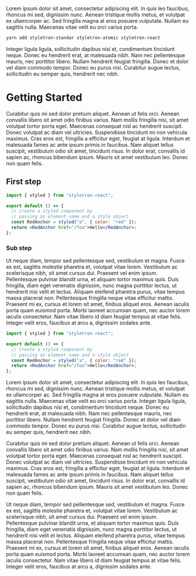

<Logo />

Lorem ipsum dolor sit amet, consectetur adipiscing elit. In quis leo faucibus, rhoncus mi sed, dignissim nunc. Aenean tristique mollis metus, et volutpat ex ullamcorper ac. Sed fringilla magna at eros posuere vulputate. Nullam eu sagittis nulla. Maecenas vitae velit eu orci varius porta.

```bash
yarn add styletron-standar styletron-atomic styletron-react
```

Integer ligula ligula, sollicitudin dapibus nisi et, condimentum tincidunt neque. Donec eu hendrerit erat, at malesuada nibh. Nam nec pellentesque mauris, nec porttitor libero. Nullam hendrerit feugiat fringilla. Donec et dolor vel diam commodo tempor. Donec eu purus nisi. Curabitur augue lectus, sollicitudin eu semper quis, hendrerit nec nibh.

# Getting Started

Curabitur quis mi sed dolor pretium aliquet. Aenean ut felis orci. Aenean convallis libero sit amet odio finibus varius. Nam mollis fringilla nisi, sit amet volutpat tortor porta eget. Maecenas consequat nisl ac hendrerit suscipit. Donec volutpat ac diam vel ultricies. Suspendisse tincidunt mi non vehicula maximus. Cras eros est, fringilla a efficitur eget, feugiat at ligula. Interdum et malesuada fames ac ante ipsum primis in faucibus. Nam aliquet tellus suscipit, vestibulum odio sit amet, tincidunt risus. In dolor erat, convallis id sapien ac, rhoncus bibendum ipsum. Mauris sit amet vestibulum leo. Donec non quam felis.

## First step

```jsx live
import { styled } from "styletron-react";

export default () => {
  // Create a styled component by
  // passing an element name and a style object
  const RedAnchor = styled("a", { color: "red" });
  return <RedAnchor href="/foo">Hello</RedAnchor>;
};
```

### Sub step

Ut neque diam, tempor sed pellentesque sed, vestibulum et magna. Fusce ex est, sagittis molestie pharetra et, volutpat vitae lorem. Vestibulum ac scelerisque nibh, sit amet cursus dui. Praesent vel enim ipsum. Pellentesque pulvinar blandit urna, et aliquam tortor maximus quis. Duis fringilla, diam eget venenatis dignissim, nunc magna porttitor lectus, ut hendrerit nisi velit et lectus. Aliquam eleifend pharetra purus, vitae tempus massa placerat non. Pellentesque fringilla neque vitae efficitur mattis. Praesent mi ex, cursus et lorem sit amet, finibus aliquet eros. Aenean iaculis porta quam euismod porta. Morbi laoreet accumsan quam, nec auctor lorem iaculis consectetur. Nam vitae libero id diam feugiat tempus at vitae felis. Integer velit eros, faucibus at arcu a, dignissim sodales ante.

```jsx
import { styled } from "styletron-react";

export default () => {
  // Create a styled component by
  // passing an element name and a style object
  const RedAnchor = styled("a", { color: "red" });
  return <RedAnchor href="/foo">Hello</RedAnchor>;
};
```

Lorem ipsum dolor sit amet, consectetur adipiscing elit. In quis leo faucibus, rhoncus mi sed, dignissim nunc. Aenean tristique mollis metus, et volutpat ex ullamcorper ac. Sed fringilla magna at eros posuere vulputate. Nullam eu sagittis nulla. Maecenas vitae velit eu orci varius porta. Integer ligula ligula, sollicitudin dapibus nisi et, condimentum tincidunt neque. Donec eu hendrerit erat, at malesuada nibh. Nam nec pellentesque mauris, nec porttitor libero. Nullam hendrerit feugiat fringilla. Donec et dolor vel diam commodo tempor. Donec eu purus nisi. Curabitur augue lectus, sollicitudin eu semper quis, hendrerit nec nibh.

Curabitur quis mi sed dolor pretium aliquet. Aenean ut felis orci. Aenean convallis libero sit amet odio finibus varius. Nam mollis fringilla nisi, sit amet volutpat tortor porta eget. Maecenas consequat nisl ac hendrerit suscipit. Donec volutpat ac diam vel ultricies. Suspendisse tincidunt mi non vehicula maximus. Cras eros est, fringilla a efficitur eget, feugiat at ligula. Interdum et malesuada fames ac ante ipsum primis in faucibus. Nam aliquet tellus suscipit, vestibulum odio sit amet, tincidunt risus. In dolor erat, convallis id sapien ac, rhoncus bibendum ipsum. Mauris sit amet vestibulum leo. Donec non quam felis.

Ut neque diam, tempor sed pellentesque sed, vestibulum et magna. Fusce ex est, sagittis molestie pharetra et, volutpat vitae lorem. Vestibulum ac scelerisque nibh, sit amet cursus dui. Praesent vel enim ipsum. Pellentesque pulvinar blandit urna, et aliquam tortor maximus quis. Duis fringilla, diam eget venenatis dignissim, nunc magna porttitor lectus, ut hendrerit nisi velit et lectus. Aliquam eleifend pharetra purus, vitae tempus massa placerat non. Pellentesque fringilla neque vitae efficitur mattis. Praesent mi ex, cursus et lorem sit amet, finibus aliquet eros. Aenean iaculis porta quam euismod porta. Morbi laoreet accumsan quam, nec auctor lorem iaculis consectetur. Nam vitae libero id diam feugiat tempus at vitae felis. Integer velit eros, faucibus at arcu a, dignissim sodales ante.
